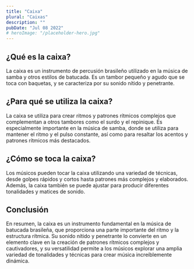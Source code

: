 ```yaml
---
title: "Caixa"
plural: "Caixas"
description: ""
pubDate: "Jul 08 2022"
# heroImage: "/placeholder-hero.jpg"
---
```


## ¿Qué es la caixa?

La caixa es un instrumento de percusión brasileño utilizado en la música de samba y otros estilos de batucada. Es un tambor pequeño y agudo que se toca con baquetas, y se caracteriza por su sonido nítido y penetrante.

## ¿Para qué se utiliza la caixa?

La caixa se utiliza para crear ritmos y patrones rítmicos complejos que complementan a otros tambores como el surdo y el repinique. Es especialmente importante en la música de samba, donde se utiliza para mantener el ritmo y el pulso constante, así como para resaltar los acentos y patrones rítmicos más destacados.

## ¿Cómo se toca la caixa?

Los músicos pueden tocar la caixa utilizando una variedad de técnicas, desde golpes rápidos y cortos hasta patrones más complejos y elaborados. Además, la caixa también se puede ajustar para producir diferentes tonalidades y matices de sonido.

## Conclusión

En resumen, la caixa es un instrumento fundamental en la música de batucada brasileña, que proporciona una parte importante del ritmo y la estructura rítmica. Su sonido nítido y penetrante lo convierte en un elemento clave en la creación de patrones rítmicos complejos y cautivadores, y su versatilidad permite a los músicos explorar una amplia variedad de tonalidades y técnicas para crear música increíblemente dinámica.
